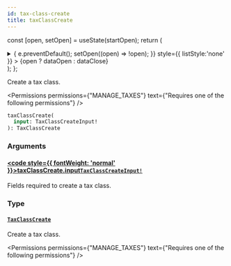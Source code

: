 ```yaml
---
id: tax-class-create
title: taxClassCreate
---
```






const [open, setOpen] = useState(startOpen);
return (
<details {...(open ? { open: true } : {})} className="details" style={{ border:'none', boxShadow:'none', background:'var(--ifm-background-color)' }}>
<summary
onClick={(e) => {
e.preventDefault();
setOpen((open) => !open);
}}
style={{ listStyle:'none' }} >
{open ? dataOpen : dataClose}
</summary>
{open && children}
</details>
);
};

Create a tax class.


<Badge text="Added in Saleor 3.9" class="badge badge--secondary margin-bottom--sm" />



<Permissions permissions={"MANAGE_TAXES"} text={"Requires one of the following permissions"} />


```graphql
taxClassCreate(
  input: TaxClassCreateInput!
): TaxClassCreate
```

### Arguments

#### [<code style={{ fontWeight: 'normal' }}>taxClassCreate.<b>input</b></code>](#)<Bullet />[`TaxClassCreateInput!`](../../../api-reference/taxes/inputs/tax-class-create-input.mdx) <Badge class="badge badge--secondary" text="non-null"/> <Badge class="badge badge--secondary" text="input"/> <Badge class="badge badge--secondary" text="taxes"/>

Fields required to create a tax class.

### Type

#### [`TaxClassCreate`](../../../api-reference/taxes/objects/tax-class-create.mdx) <Badge class="badge badge--secondary" text="object"/> <Badge class="badge badge--secondary" text="taxes"/>

Create a tax class.


<Badge text="Added in Saleor 3.9" class="badge badge--secondary margin-bottom--sm" />



<Permissions permissions={"MANAGE_TAXES"} text={"Requires one of the following permissions"} />



